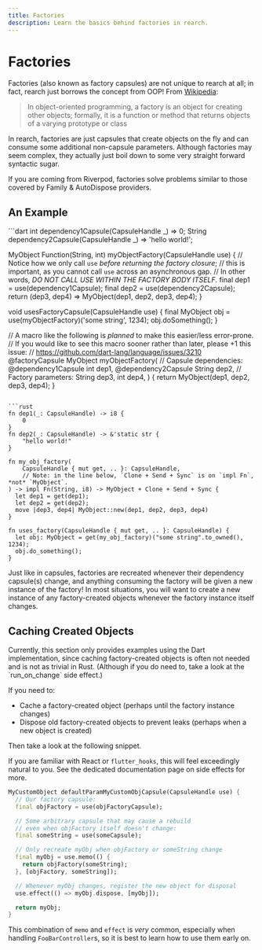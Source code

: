 ```yaml
---
title: Factories
description: Learn the basics behind factories in rearch.
---
```


# Factories
Factories (also known as factory capsules) are not unique to rearch at all;
in fact, rearch just borrows the concept from OOP!
From [Wikipedia](https://en.wikipedia.org/wiki/Factory_(object-oriented_programming)):
> In object-oriented programming, a factory is an object for creating other objects;
formally, it is a function or method that returns objects of a varying prototype or class

In rearch, factories are just capsules that create objects on the fly and can consume some additional non-capsule parameters.
Although factories may seem complex, they actually just boil down to some very straight forward syntactic sugar.

<Info>If you are coming from Riverpod, factories solve problems similar to those covered by Family & AutoDispose providers.</Info>


## An Example
<CodeGroup title="Example Factory Capsule">
  ```dart
  int dependency1Capsule(CapsuleHandle _) => 0;
  String dependency2Capsule(CapsuleHandle _) => 'hello world!';

  MyObject Function(String, int) myObjectFactory(CapsuleHandle use) {
    // Notice how we only call `use` *before returning the factory closure*;
    // this is important, as you cannot call `use` across an asynchronous gap.
    // In other words, *DO NOT CALL USE WITHIN THE FACTORY BODY ITSELF*.
    final dep1 = use(dependency1Capsule);
    final dep2 = use(dependency2Capsule);
    return (dep3, dep4) => MyObject(dep1, dep2, dep3, dep4);
  }

  void usesFactoryCapsule(CapsuleHandle use) {
    final MyObject obj = use(myObjectFactory)('some string', 1234);
    obj.doSomething();
  }

  // A macro like the following is *planned* to make this easier/less error-prone.
  // If you would like to see this macro sooner rather than later, please +1 this issue:
  // https://github.com/dart-lang/language/issues/3210
  @factoryCapsule
  MyObject myObjectFactory(
    // Capsule dependencies:
    @dependency1Capsule int dep1,
    @dependency2Capsule String dep2,
    // Factory parameters:
    String dep3,
    int dep4,
  ) {
    return MyObject(dep1, dep2, dep3, dep4);
  }
  ```

  ```rust
  fn dep1(_: CapsuleHandle) -> i8 {
      0
  }
  fn dep2(_: CapsuleHandle) -> &'static str {
      "hello world!"
  }

  fn my_obj_factory(
      CapsuleHandle { mut get, .. }: CapsuleHandle,
      // Note: in the line below, `Clone + Send + Sync` is on `impl Fn`, *not* `MyObject`.
  ) -> impl Fn(String, i8) -> MyObject + Clone + Send + Sync {
    let dep1 = get(dep1);
    let dep2 = get(dep2);
    move |dep3, dep4| MyObject::new(dep1, dep2, dep3, dep4)
  }

  fn uses_factory(CapsuleHandle { mut get, .. }: CapsuleHandle) {
    let obj: MyObject = get(my_obj_factory)("some string".to_owned(), 1234);
    obj.do_something();
  }
  ```
</CodeGroup>

<Warning>
  Just like in capsules, factories are recreated whenever their dependency capsule(s) change,
  and anything consuming the factory will be given a new instance of the factory!
  In most situations, you will want to create a new instance of any factory-created objects
  whenever the factory instance itself changes.
</Warning>


## Caching Created Objects
<Info>
  Currently, this section only provides examples using the Dart implementation,
  since caching factory-created objects is often not needed and is not as trivial in Rust.
  (Although if you do need to, take a look at the `run_on_change` side effect.)
</Info>

If you need to:
- Cache a factory-created object (perhaps until the factory instance changes)
- Dispose old factory-created objects to prevent leaks (perhaps when a new object is created)

Then take a look at the following snippet.

If you are familiar with React or `flutter_hooks`, this will feel exceedingly natural to you.
See the dedicated documentation page on side effects for more.

```dart title="Caching objects created with factories"
MyCustomObject defaultParamMyCustomObjCapsule(CapsuleHandle use) {
  // Our factory capsule:
  final objFactory = use(objFactoryCapsule);

  // Some arbitrary capsule that may cause a rebuild
  // even when objFactory itself doesn't change:
  final someString = use(someCapsule);

  // Only recreate myObj when objFactory or someString change
  final myObj = use.memo(() {
    return objFactory(someString);
  }, [objFactory, someString]);

  // Whenever myObj changes, register the new object for disposal
  use.effect(() => myObj.dispose, [myObj]);

  return myObj;
}
```

This combination of `memo` and `effect` is *very* common,
especially when handling `FooBarController`s,
so it is best to learn how to use them early on.
